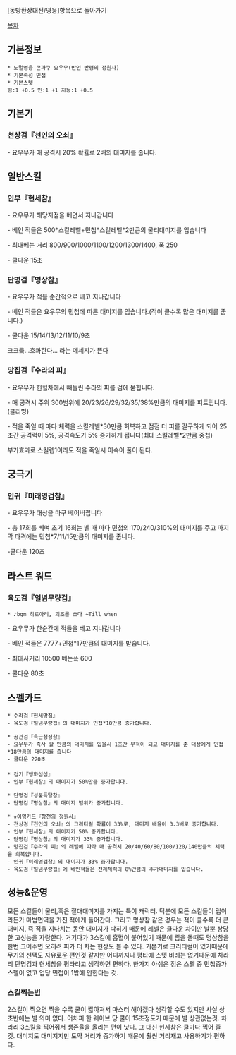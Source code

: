 [동방환상대전/영웅]항목으로 돌아가기

[[목차]]
== 기본정보 ==
 * 노멀영웅 콘파쿠 요우무(반인 반령의 정원사)
 * 기본속성 민첩
 * 기본스텟
 힘:1 +0.5 민:1 +1 지능:1 +0.5

== 기본기 == 

=== 천상검『천인의 오쇠』 ===

- 요우무가 매 공격시 20% 확률로 2배의 대미지를 줍니다.
 
== 일반스킬 == 
=== 인부『현세참』 ===

- 요우무가 해당지점을 베면서 지나갑니다

- 베인 적들은 500*스킬레벨+민첩*스킬레벨*2만큼의 물리대미지를 입습니다

- 최대베는 거리 800/900/1000/1100/1200/1300/1400, 폭 250

- 쿨다운 15초

=== 단명검『명상참』 === 

- 요우무가 적을 순간적으로 베고 지나갑니다

- 베인 적들은 요우무의 민첩에 따른 대미지를 입습니다.(적이 클수록 많은 대미지를 줍니다.)

- 쿨다운 15/14/13/12/11/10/9초

크크킄...흐콰한다...
라는 메세지가 뜬다


=== 망집검『수라의 피』 ===

- 요우무가 헌혈차에서 빼돌린 수라의 피를 검에 묻힙니다.

- 매 공격시 주위 300범위에 20/23/26/29/32/35/38%만큼의 대미지를 퍼트립니다.(클리빙)

- 적을 죽일 때 마다 체력을 스킬레벨*30만큼 회복하고 점점 더 피를 갈구하게 되어 25초간 공격력이 5%, 공격속도가 5% 증가하게 됩니다(최대 스킬레벨*2만큼 중첩)

부가효과로 스킬렙1이라도 적을 죽일시 이속이 풀이 된다.

== 궁극기 ==
=== 인귀『미래영겁참』 ===

- 요우무가 대상을 마구 베어버립니다

- 총 17회를 베며 초기 16회는 벨 때 마다 민첩의 170/240/310%의 대미지를 주고 마지막 타격에는 민첩*7/11/15만큼의 대미지를 줍니다.

-쿨다운 120초

== 라스트 워드 ==
=== 육도검『일념무량겁』 ===
 * ♪bgm 히로아리, 괴조를 쏘다 ~Till when

- 요우무가 한순간에 적들을 베고 지나갑니다

- 베인 적들은 7777+민첩*17만큼의 대미지를 받습니다.

- 최대사거리 10500 베는폭 600

- 쿨다운 80초

== 스펠카드 ==

 * 수라검『현세망집』
 - 육도검『일념무량겁』의 대미지가 민첩*10만큼 증가합니다.

 * 공관검『육근청정참』
 - 요우무가 즉사 할 만큼의 대미지를 입을시 1초간 무적이 되고 대미지를 준 대상에게 민첩*18만큼의 대미지를 줍니다
 - 쿨다운 220초
 
 * 검기『앵화섬섬』
 - 인부『현세참』의 대미지가 50%만큼 증가합니다.

 * 단명검『성불득탈참』
 - 단명검『명상참』의 대미지 범위가 증가합니다.

 * ★이명카드『창천의 정원사』
 - 천상검『천인의 오쇠』의 크리티컬 확률이 33%로, 대미지 배율이 3.3배로 증가합니다.
 - 인부『현세참』의 대미지가 50% 증가합니다.
 - 단명검『명상참』의 대미지가 33% 증가합니다.
 - 망집검『수라의 피』의 레벨에 따라 매 공격시 20/40/60/80/100/120/140만큼의 체력을 회복합니다.
 - 인귀『미래영겁참』의 대미지가 33% 증가합니다.
 - 육도검『일념무량겁』에 베인적들은 전체체력의 8%만큼의 추가대미지를 입습니다.

== 성능&운영 ==
모든 스킬들이 물리,혹은 절대대미지를 가지는 특이 캐릭터.
덕분에 모든 스킬들이 립이라든가 마법면역을 가진 적에게 들어간다. 그리고 명상참 같은 경우는 적이 클수록 더 큰 대미지, 즉 적을 지나치는 동안 대미지가 박히기 때문에 레벨은 쿨다운 차이만 날뿐 상당한 고성능을 자랑한다. 거기다가 3스킬에 흡혈이 붙어있기 때문에 립을 돌때도 명상참을 한번 그어주면 오히려 피가 더 차는 현상도 볼 수 있다.
기본기로 크리티컬이 있기때문에 무기의 선택도 자유로운 편인것 같지만 어디까지나 평타에 스텟 비례는 없기때문에 차라리 단명검과 현세참을 평타라고 생각하면 편하다. 한가지 아쉬운 점은 스펠 중 민첩증가 스펠이 없고 업당 민첩이 1밖에 안한다는 것.

=== 스킬찍는법 ===
2스킬이 찍으면 찍을 수록 쿨이 짧아져서 마스터 해야겠다 생각할 수도 있지만 사실 상 초반에는 별 의미 없다. 어차피 한 웨이브 당 쿨이 15초정도기 때문에 별 상관없는것. 차라리 3스킬을 찍어줘서 생존율을 올리는 편이 낫다. 그 대신 현세참은 쿨마다 찍어 줄 것. 대미지도 대미지지만 도약 거리가 증가하기 때문에 훨씬 거리재고 사용하기가 편하다.
